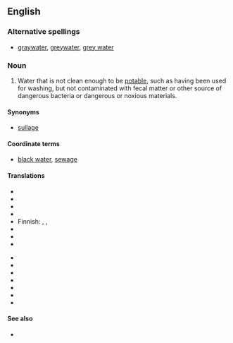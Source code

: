 ==English==

===Alternative spellings===
* [[graywater]], [[greywater]], [[grey water]]

===Noun===
{{en-noun|sg=[[gray]] [[water]]|-}}

# Water that is not clean enough to be [[potable]], such as having been used for washing, but not contaminated with fecal matter or other source of dangerous bacteria or dangerous or noxious materials.

====Synonyms====
* [[sullage]]

====Coordinate terms====
* [[black water]], [[sewage]]

====Translations====
{{trans-top|non-potable, but non-toxic water}}
* {{trreq|Arabic}}
* {{trreq|Armenian}}
* {{trreq|Chinese}}
* {{trreq|Dutch}}
* Finnish: {{t|fi|harmaa}} {{t|fi|vesi}},  {{t|fi|harmaavesi}},  {{t|fi|pesuvesi}}
* {{trreq|French}}
* {{trreq|German}}
* {{trreq|Hindi}}
{{trans-mid}}
* {{trreq|Italian}}
* {{trreq|Japanese}}
* {{trreq|Korean}}
* {{trreq|Portuguese}}
* {{trreq|Russian}}
* {{trreq|Spanish}}
* {{trreq|Vietnamese}}
{{trans-bottom}}

====See also====
* {{pedia}}